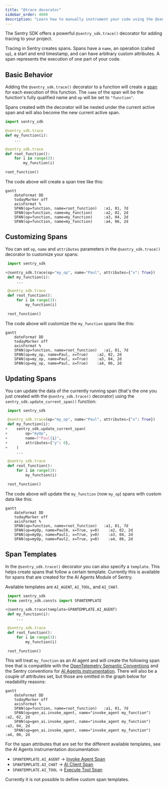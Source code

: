 ```yaml
---
title: "@trace decorator"
sidebar_order: 4000
description: "Learn how to manually instrument your code using the @sentry_sdk.trace() decorator."
---
```


The Sentry SDK offers a powerful `@sentry_sdk.trace()` decorator for adding tracing to your project.

Tracing in Sentry creates spans. Spans have a `name`, an operation (called `op`), a start and end timestamp, and can have arbitrary custom attributes. A span represents the execution of one part of your code.


## Basic Behavior

Adding the `@sentry_sdk.trace()` decorator to a function will create a [span](/concepts/key-terms/tracing/distributed-tracing/#traces-transactions-and-spans) for each execution of this function. The `name` of the span will be the function's fully qualified name and `op` will be set to `"function"`.

Spans created with the decorator will be nested under the current active span and will also become the new current active span.

```python
import sentry_sdk

@sentry_sdk.trace
def my_function(i):
    ...

@sentry_sdk.trace
def root_function():
    for i in range(3):
        my_function(i)

root_function()
```

The code above will create a span tree like this:
```mermaid
gantt
    dateFormat DD
    todayMarker off
    axisFormat %
    SPAN(op=function, name=root_function)   :a1, 01, 7d
    SPAN(op=function, name=my_function)     :a2, 02, 2d
    SPAN(op=function, name=my_function)     :a3, 04, 2d
    SPAN(op=function, name=my_function)     :a4, 06, 2d
```

## Customizing Spans

You can set `op`, `name` and `attributes` parameters in the `@sentry_sdk.trace()` decorator to customize your spans:
```python {diff}
 import sentry_sdk

+@sentry_sdk.trace(op="my_op", name="Paul", attributes={"x": True})
 def my_function(i):
     ...

 @sentry_sdk.trace
 def root_function():
     for i in range(3):
         my_function(i)

 root_function()
```

The code above will customize the `my_function` spans like this:
```mermaid
gantt
    dateFormat DD
    todayMarker off
    axisFormat %
    SPAN(op=function, name=root_function)   :a1, 01, 7d
    SPAN(op=my_op, name=Paul, x=True)    :a2, 02, 2d
    SPAN(op=my_op, name=Paul, x=True)    :a3, 04, 2d
    SPAN(op=my_op, name=Paul, x=True)    :a4, 06, 2d
```

## Updating Spans

You can update the data of the currently running span (that's the one you just created with the `@sentry_sdk.trace()` decorator) using the `sentry_sdk.update_current_span()` function:
```python {diff}
 import sentry_sdk

 @sentry_sdk.trace(op="my_op", name="Paul", attributes={"x": True})
 def my_function(i):
+    sentry_sdk.update_current_span(
+        op="myOp",
+        name=f"Paul{i}",
+        attributes={"y": 0},
+    )
     ...

 @sentry_sdk.trace
 def root_function():
     for i in range(3):
         my_function(i)

 root_function()
```

The code above will update the `my_function` (now `my_op`) spans with custom data like this:
```mermaid
gantt
    dateFormat DD
    todayMarker off
    axisFormat %
    SPAN(op=function, name=root_function)   :a1, 01, 7d
    SPAN(op=myOp, name=Paul0, x=True, y=0)    :a2, 02, 2d
    SPAN(op=myOp, name=Paul1, x=True, y=0)    :a3, 04, 2d
    SPAN(op=myOp, name=Paul2, x=True, y=0)    :a4, 06, 2d
```

## Span Templates

In the `@sentry_sdk.trace()` decorator you can also specify a `template`. This helps create spans that follow a certain template. Currently this is available for spans that are created for the AI Agents Module of Sentry.

Available templates are `AI_AGENT`, `AI_TOOL`, and `AI_CHAT`.

```python {diff}
 import sentry_sdk
 from sentry_sdk.consts import SPANTEMPLATE

+@sentry_sdk.trace(template=SPANTEMPLATE.AI_AGENT)
 def my_function(i):
     ...

 @sentry_sdk.trace
 def root_function():
     for i in range(3):
         my_function(i)

 root_function()
```

This will treat `my_function` as an AI agent and will create the following span tree that is compatible with the [OpenTelemetry Semantic Conventions](https://opentelemetry.io/docs/specs/semconv/gen-ai/gen-ai-agent-spans/) and the Sentry conventions for [AI Agents instrumentation](/platforms/python/tracing/instrumentation/custom-instrumentation/ai-agents-module/#spans). There will also be a couple of attributes set, but those are omitted in the graph below for readability reasons:
```mermaid
gantt
    dateFormat DD
    todayMarker off
    axisFormat %
    SPAN(op=function, name=root_function)   :a1, 01, 7d
    SPAN(op=gen_ai.invoke_agent, name="invoke_agent my_function")    :a2, 02, 2d
    SPAN(op=gen_ai.invoke_agent, name="invoke_agent my_function")    :a3, 04, 2d
    SPAN(op=gen_ai.invoke_agent, name="invoke_agent my_function")    :a4, 06, 2d
```

For the span attributes that are set for the different available templates, see the AI Agents instrumentation documentation:
- `SPANTEMPLATE.AI_AGENT` -> [Invoke Agent Span](/platforms/python/tracing/instrumentation/custom-instrumentation/ai-agents-module/#invoke-agent-span)
- `SPANTEMPLATE.AI_CHAT` -> [AI Client Span](/platforms/python/tracing/instrumentation/custom-instrumentation/ai-agents-module/#ai-client-span)
- `SPANTEMPLATE.AI_TOOL` -> [Execute Tool Span](/platforms/python/tracing/instrumentation/custom-instrumentation/ai-agents-module/#execute-tool-span)

Currently it is not possible to define custom span templates.
